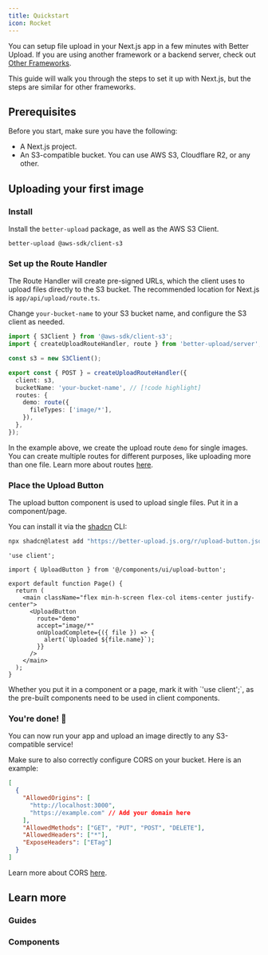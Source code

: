 ```yaml
---
title: Quickstart
icon: Rocket
---
```


You can setup file upload in your Next.js app in a few minutes with Better Upload. If you are using another framework or a backend server, check out [Other Frameworks](/other-frameworks).

This guide will walk you through the steps to set it up with Next.js, but the steps are similar for other frameworks.

## Prerequisites

Before you start, make sure you have the following:

- A Next.js project.
- An S3-compatible bucket. You can use AWS S3, Cloudflare R2, or any other.

## Uploading your first image

<Steps>

<Step>

### Install

Install the `better-upload` package, as well as the AWS S3 Client.

```package-install
better-upload @aws-sdk/client-s3
```

</Step>

<Step>

### Set up the Route Handler

The Route Handler will create pre-signed URLs, which the client uses to upload files directly to the S3 bucket. The recommended location for Next.js is `app/api/upload/route.ts`.

Change `your-bucket-name` to your S3 bucket name, and configure the S3 client as needed.

```ts title="app/api/upload/route.ts"
import { S3Client } from '@aws-sdk/client-s3';
import { createUploadRouteHandler, route } from 'better-upload/server';

const s3 = new S3Client();

export const { POST } = createUploadRouteHandler({
  client: s3,
  bucketName: 'your-bucket-name', // [!code highlight]
  routes: {
    demo: route({
      fileTypes: ['image/*'],
    }),
  },
});
```

In the example above, we create the upload route `demo` for single images. You can create multiple routes for different purposes, like uploading more than one file. Learn more about routes [here](/routes).

</Step>

<Step>

### Place the Upload Button

The upload button component is used to upload single files. Put it in a component/page.

You can install it via the [shadcn](https://ui.shadcn.com/) CLI:

```bash
npx shadcn@latest add "https://better-upload.js.org/r/upload-button.json"
```

```tsx title="app/page.tsx"
'use client';

import { UploadButton } from '@/components/ui/upload-button';

export default function Page() {
  return (
    <main className="flex min-h-screen flex-col items-center justify-center">
      <UploadButton
        route="demo"
        accept="image/*"
        onUploadComplete={({ file }) => {
          alert(`Uploaded ${file.name}`);
        }}
      />
    </main>
  );
}
```

<Callout type="warn">
  Whether you put it in a component or a page, mark it with `'use client';`, as
  the pre-built components need to be used in client components.
</Callout>

</Step>

<Step>

### You're done! 🎉

You can now run your app and upload an image directly to any S3-compatible service!

<Accordions>
<Accordion title="CORS Configuration">

Make sure to also correctly configure CORS on your bucket. Here is an example:

```json
[
  {
    "AllowedOrigins": [
      "http://localhost:3000",
      "https://example.com" // Add your domain here
    ],
    "AllowedMethods": ["GET", "PUT", "POST", "DELETE"],
    "AllowedHeaders": ["*"],
    "ExposeHeaders": ["ETag"]
  }
]
```

Learn more about CORS [here](https://docs.aws.amazon.com/AmazonS3/latest/userguide/ManageCorsUsing.html).

</Accordion>
</Accordions>

</Step>

</Steps>

## Learn more

### Guides

<Cards>

<Card
  href="/routes"
  title="Upload Routes"
  description="Configure upload routes for different behaviors."
/>
<Card
  href="/hooks"
  title="Client Hooks"
  description="Use client-side hooks to easily upload files."
/>
<Card
  href="/other-frameworks"
  title="Other Frameworks"
  description="Use Better Upload in other frameworks."
/>

</Cards>

### Components

<Cards>

<Card
  href="/components/upload-button"
  title="Upload Button"
  description="A button that uploads a single file."
/>
<Card
  href="/components/upload-dropzone"
  title="Upload Dropzone"
  description="A dropzone that uploads multiple files."
/>

</Cards>
